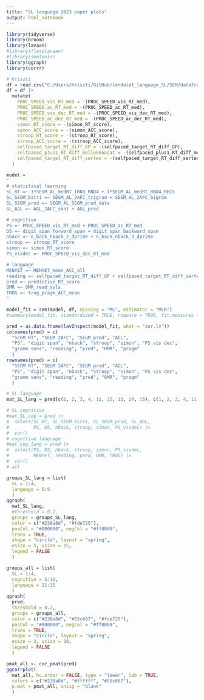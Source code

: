 ```yaml
---
title: "SL language 2023 paper plots"
output: html_notebook
---
```


```r
library(tidyverse)
library(broom)
library(lavaan)
#library(flexplavaan)
#library(semTools)
library(qgraph)
library(corrr)
```

```r
# Kriszti
df = read.csv("C:/Users/Kriszti/GitHub/lendulet_language_SL/SEM/dataframes/filtered_SEM_df.csv")
df = df |>
  mutate(
    PROC_SPEED_vis_RT_med = -(PROC_SPEED_vis_RT_med),
    PROC_SPEED_ac_RT_med = -(PROC_SPEED_ac_RT_med),
    PROC_SPEED_vis_dec_RT_med = -(PROC_SPEED_vis_dec_RT_med),
    PROC_SPEED_ac_dec_RT_med = -(PROC_SPEED_ac_dec_RT_med),
    simon_RT_score = -(simon_RT_score),
    simon_ACC_score = -(simon_ACC_score),
    stroop_RT_score = -(stroop_RT_score),
    stroop_ACC_score = -(stroop_ACC_score),
    selfpaced_target_RT_diff_GP = -(selfpaced_target_RT_diff_GP),
    selfpaced_plus1_RT_diff_mellekmondat = -(selfpaced_plus1_RT_diff_mellekmondat),
    selfpaced_target_RT_diff_sertes = -(selfpaced_target_RT_diff_sertes)
  )
```

```r
model =
"
# statistical learning
SL_RT =~ 1*SEGM_AL_medRT_TRN3_RND4 + 1*SEGM_AL_medRT_RND4_REC5
SL_SEGM_bitri =~ SEGM_AL_2AFC_trigram + SEGM_AL_2AFC_bigram
SL_SEGM_prod =~ SEGM_AL_SEGM_prod_data
SL_AGL =~ AGL_2AFC_sent + AGL_prod

# cognitive
PS =~ PROC_SPEED_vis_RT_med + PROC_SPEED_ac_RT_med
DS =~ digit_span_forward_span + digit_span_backward_span
nback =~ n_back_nback_2_dprime + n_back_nback_3_dprime
stroop =~ stroop_RT_score
simon =~ simon_RT_score
PS_visdec =~ PROC_SPEED_vis_dec_RT_med

# language
MENYET =~ MENYET_mean_ACC_all
reading =~ selfpaced_target_RT_diff_GP + selfpaced_target_RT_diff_sertes
pred =~ predictive_RT_score
OMR =~ OMR_read_syls
TROG =~ trog_pragm_ACC_mean
"
```

```r
model_fit = sem(model, df, missing = "ML", estimator = "MLR")
#summary(model_fit, standardized = TRUE, rsquare = TRUE, fit.measures = TRUE)
```

```r
pred = as.data.frame(lavInspect(model_fit, what = "cor.lv"))
colnames(pred) = c(
  "SEGM RT", "SEGM 2AFC", "SEGM prod", "AGL",
  "PS", "digit span", "nback", "stroop", "simon", "PS vis dec",
  "gramm sens", "reading", "pred", "OMR", "pragm"
  )
rownames(pred) = c(
  "SEGM RT", "SEGM 2AFC", "SEGM prod", "AGL",
  "PS", "digit span", "nback", "stroop", "simon", "PS vis dec",
  "gramm sens", "reading", "pred", "OMR", "pragm"
  )
```

```r
# SL language
mat_SL_lang = pred[c(1, 2, 3, 4, 11, 12, 13, 14, 15), c(1, 2, 3, 4, 11, 12, 13, 14, 15)]

# SL cognitive
#mat_SL_cog = pred |>
#  select(SL_RT, SL_SEGM_bitri, SL_SEGM_prod, SL_AGL,
#         PS, DS, nback, stroop, simon, PS_visdec) |>
#  cor()
# cognitive language
#mat_cog_lang = pred |>
#  select(PS, DS, nback, stroop, simon, PS_visdec,
#         MENYET, reading, pred, OMR, TROG) |>
#  cor()
# all
```

```r
groups_SL_lang = list(
  SL = 1:4,
  language = 5:9
  )
qgraph(
  mat_SL_lang,
  #threshold = 0.2,
  groups = groups_SL_lang,
  color = c("#238a8d", "#fde725"),
  posCol = "#000000", negCol = "#ff0000",
  trans = TRUE,
  shape = "circle", layout = "spring",
  esize = 5, vsize = 15,
  legend = FALSE
  )
```

```r
groups_all = list(
  SL = 1:4,
  cognitive = 5:10,
  language = 11:15
  )
qgraph(
  pred,
  threshold = 0.2,
  groups = groups_all,
  color = c("#238a8d", "#55c667", "#fde725"),
  posCol = "#000000", negCol = "#ff0000",
  trans = TRUE,
  shape = "circle", layout = "spring",
  esize = 3, vsize = 10,
  legend = FALSE
  )
```

```r
pmat_all <- cor_pmat(pred)
ggcorrplot(
  mat_all, hc.order = FALSE, type = "lower", lab = TRUE,
  colors = c("#238a8d", "#ffffff", "#55c667"),
  p.mat = pmat_all, insig = "blank"
  )
```

